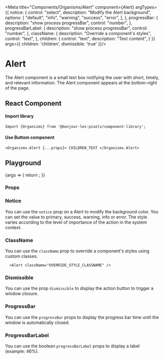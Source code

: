 
<Meta 
  title="Components/Organisms/Alert" 
  component={Alert}
  argTypes={{
    notice: {
      control: "select",
      description: "Modify the Alert background",
      options: [
        "default",
        "info",
        "warning",
        "success",
        "error",
      ],
    },
    progressBar: {
      description: "show process progressBar",
      control: "number",
    },
    progressBarLabel: {
      description: "show process progressBar",
      control: "number",
    },
    className: {
      description: "Override a component's styles",
      control: "text",
    },
    children: {
        control: "text",
        description: "Text content",
    }
  }}
  args={{
    children: 'children',
    dismissible: 'true'
  }}/>

# Alert

The Alert component is a small text box notifying the user with short, timely, and relevant information. 
The Alert component appears at the bottom-right of the page.

## React Component

#### Import library

```
Import {Organisms} from '@bonjour-les-pixels/component-library';
```

#### Use Buttom component

```
<Organisms.Alert {...props}> CHILDREN_TEXT </Organisms.Alert>
```

## Playground

<Canvas>
  <Story name="Alert">
    {args => {
      return <Alert {...args}  />;
    }}
  </Story>
</Canvas>

### Props

<ArgsTable story="Alert" />

### Notice

You can use the `notice` prop on a Alert to modify the background color. You can set the value to primary, success, warning, info or error. The style varies according to the level of importance of the action in the system context.

<Canvas>
  <Story name="Alert/Notice">
    <Alert
      size="medium"
      children="Lorem, ipsum dolor sit amet consectetur adipisicing elit. Labore ut in incidunt ea nostrum, voluptatem explicabo voluptas."
    />
    <Alert
      notice="success"
      size="medium"
      children="Lorem, ipsum dolor sit amet consectetur adipisicing elit. Labore ut in incidunt ea nostrum, voluptatem explicabo voluptas."
    />
    <Alert
      notice="info"
      size="medium"
      children="Lorem, ipsum dolor sit amet consectetur adipisicing elit. Labore ut in incidunt ea nostrum, voluptatem explicabo voluptas."
    />
    <Alert
      notice="error"
      size="medium"
      children="Lorem, ipsum dolor sit amet consectetur adipisicing elit. Labore ut in incidunt ea nostrum, voluptatem explicabo voluptas."
    />
    <Alert
      notice="warning"
      size="medium"
      children="Lorem, ipsum dolor sit amet consectetur adipisicing elit. Labore ut in incidunt ea nostrum, voluptatem explicabo voluptas."
    />
  </Story>
</Canvas>

### ClassName

You can use the `className` prop to override a component's styles using custom classes.

```
  <Alert className="OVERRIDE_STYLE_CLASSNAME" />
```

### Dismissible

You can use the prop `dismissible` to display the action button to trigger a window closure.

<Canvas>
  <Story name="Alert/Dismissible">
    <Alert
      size="medium"
      dismissible
      children="Lorem, ipsum dolor sit amet consectetur adipisicing elit. Labore ut in incidunt ea nostrum, voluptatem explicabo voluptas."
    />
    <Alert
      notice="success"
      dismissible
      size="medium"
      children="Lorem, ipsum dolor sit amet consectetur adipisicing elit. Labore ut in incidunt ea nostrum, voluptatem explicabo voluptas."
    />
    <Alert
      notice="info"
      dismissible
      size="medium"
      children="Lorem, ipsum dolor sit amet consectetur adipisicing elit. Labore ut in incidunt ea nostrum, voluptatem explicabo voluptas."
    />
    <Alert
      notice="error"
      dismissible
      size="medium"
      children="Lorem, ipsum dolor sit amet consectetur adipisicing elit. Labore ut in incidunt ea nostrum, voluptatem explicabo voluptas."
    />
    <Alert
      notice="warning"
      dismissible
      size="medium"
      children="Lorem, ipsum dolor sit amet consectetur adipisicing elit. Labore ut in incidunt ea nostrum, voluptatem explicabo voluptas."
    />
  </Story>
</Canvas>

### ProgressBar

You can use the `progressBar` props to display the progress bar time until the window is automatically closed.

<Canvas>
  <Story name="Alert/ProgressBar">
    <Alert
      size="medium"
      progressBar={10}
      dismissible
      children="Lorem, ipsum dolor sit amet consectetur adipisicing elit. Labore ut in incidunt ea nostrum, voluptatem explicabo voluptas."
    />
    <Alert
      notice="success"
      dismissible
      size="medium"
      progressBar={75}
      children="Lorem, ipsum dolor sit amet consectetur adipisicing elit. Labore ut in incidunt ea nostrum, voluptatem explicabo voluptas."
    />
    <Alert
      notice="info"
      dismissible
      size="medium"
      progressBar={25}
      children="Lorem, ipsum dolor sit amet consectetur adipisicing elit. Labore ut in incidunt ea nostrum, voluptatem explicabo voluptas."
    />
    <Alert
      notice="error"
      dismissible
      size="medium"
      progressBar={50}
      children="Lorem, ipsum dolor sit amet consectetur adipisicing elit. Labore ut in incidunt ea nostrum, voluptatem explicabo voluptas."
    />
    <Alert
      notice="warning"
      dismissible
      size="medium"
      progressBar={75}
      children="Lorem, ipsum dolor sit amet consectetur adipisicing elit. Labore ut in incidunt ea nostrum, voluptatem explicabo voluptas."
    />
  </Story>
</Canvas>

### ProgressBarLabel

You can use the boolean `progressBarLabel` props to display a label (example: 46%).

<Canvas>
  <Story name="Alert/ProgressBarLabel">
    <Alert
      size="medium"
      progressBar={10}
      dismissible
      progressBarLabel
      children="Lorem, ipsum dolor sit amet consectetur adipisicing elit. Labore ut in incidunt ea nostrum, voluptatem explicabo voluptas."
    />
    <Alert
      notice="success"
      dismissible
      progressBarLabel
      size="medium"
      progressBar={75}
      children="Lorem, ipsum dolor sit amet consectetur adipisicing elit. Labore ut in incidunt ea nostrum, voluptatem explicabo voluptas."
    />
    <Alert
      notice="info"
      dismissible
      progressBarLabel
      size="medium"
      progressBar={25}
      children="Lorem, ipsum dolor sit amet consectetur adipisicing elit. Labore ut in incidunt ea nostrum, voluptatem explicabo voluptas."
    />
    <Alert
      notice="error"
      dismissible
      progressBarLabel
      size="medium"
      progressBar={50}
      children="Lorem, ipsum dolor sit amet consectetur adipisicing elit. Labore ut in incidunt ea nostrum, voluptatem explicabo voluptas."
    />
    <Alert
      notice="warning"
      dismissible
      progressBarLabel
      size="medium"
      progressBar={75}
      children="Lorem, ipsum dolor sit amet consectetur adipisicing elit. Labore ut in incidunt ea nostrum, voluptatem explicabo voluptas."
    />
  </Story>
</Canvas>
